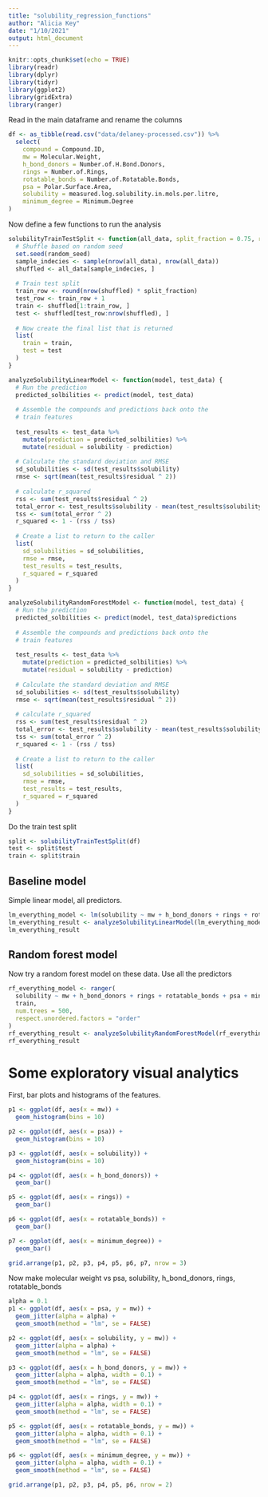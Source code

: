 ```yaml
---
title: "solubility_regression_functions"
author: "Alicia Key"
date: "1/10/2021"
output: html_document
---
```


```r
knitr::opts_chunk$set(echo = TRUE)
library(readr)
library(dplyr)
library(tidyr)
library(ggplot2)
library(gridExtra)
library(ranger)
```

Read in the main dataframe and rename the columns

``` r
df <- as_tibble(read.csv("data/delaney-processed.csv")) %>%
  select(
    compound = Compound.ID, 
    mw = Molecular.Weight, 
    h_bond_donors = Number.of.H.Bond.Donors, 
    rings = Number.of.Rings, 
    rotatable_bonds = Number.of.Rotatable.Bonds, 
    psa = Polar.Surface.Area, 
    solubility = measured.log.solubility.in.mols.per.litre,
    minimum_degree = Minimum.Degree
)
```

Now define a few functions to run the analysis

``` r
solubilityTrainTestSplit <- function(all_data, split_fraction = 0.75, random_seed = 13) {
  # Shuffle based on random seed
  set.seed(random_seed)
  sample_indecies <- sample(nrow(all_data), nrow(all_data))
  shuffled <- all_data[sample_indecies, ]
  
  # Train test split
  train_row <- round(nrow(shuffled) * split_fraction)
  test_row <- train_row + 1
  train <- shuffled[1:train_row, ]
  test <- shuffled[test_row:nrow(shuffled), ]
  
  # Now create the final list that is returned
  list(
    train = train,
    test = test
  )
}

analyzeSolubilityLinearModel <- function(model, test_data) {
  # Run the prediction
  predicted_solbilities <- predict(model, test_data)
  
  # Assemble the compounds and predictions back onto the
  # train features
  
  test_results <- test_data %>%
    mutate(prediction = predicted_solbilities) %>%
    mutate(residual = solubility - prediction)
  
  # Calculate the standard deviation and RMSE
  sd_solubilities <- sd(test_results$solubility)
  rmse <- sqrt(mean(test_results$residual ^ 2))
  
  # calculate r_squared
  rss <- sum(test_results$residual ^ 2)
  total_error <- test_results$solubility - mean(test_results$solubility)
  tss <- sum(total_error ^ 2)
  r_squared <- 1 - (rss / tss)
  
  # Create a list to return to the caller
  list(
    sd_solubilities = sd_solubilities,
    rmse = rmse,
    test_results = test_results,
    r_squared = r_squared
  )
}

analyzeSolubilityRandomForestModel <- function(model, test_data) {
  # Run the prediction
  predicted_solbilities <- predict(model, test_data)$predictions
  
  # Assemble the compounds and predictions back onto the
  # train features
  
  test_results <- test_data %>%
    mutate(prediction = predicted_solbilities) %>%
    mutate(residual = solubility - prediction)
  
  # Calculate the standard deviation and RMSE
  sd_solubilities <- sd(test_results$solubility)
  rmse <- sqrt(mean(test_results$residual ^ 2))
  
  # calculate r_squared
  rss <- sum(test_results$residual ^ 2)
  total_error <- test_results$solubility - mean(test_results$solubility)
  tss <- sum(total_error ^ 2)
  r_squared <- 1 - (rss / tss)
  
  # Create a list to return to the caller
  list(
    sd_solubilities = sd_solubilities,
    rmse = rmse,
    test_results = test_results,
    r_squared = r_squared
  )
}
```

Do the train test split

``` r
split <- solubilityTrainTestSplit(df)
test <- split$test
train <- split$train
```

## Baseline model

Simple linear model, all predictors.

``` r
lm_everything_model <- lm(solubility ~ mw + h_bond_donors + rings + rotatable_bonds + psa + minimum_degree, train)
lm_everything_result <- analyzeSolubilityLinearModel(lm_everything_model, test)
lm_everything_result
```

## Random forest model

Now try a random forest model on these data. Use all the predictors

``` r
rf_everything_model <- ranger(
  solubility ~ mw + h_bond_donors + rings + rotatable_bonds + psa + minimum_degree,
  train,
  num.trees = 500,
  respect.unordered.factors = "order"
)
rf_everything_result <- analyzeSolubilityRandomForestModel(rf_everything_model, test)
rf_everything_result
```

# Some exploratory visual analytics

First, bar plots and histograms of the features.

``` r
p1 <- ggplot(df, aes(x = mw)) +
  geom_histogram(bins = 10)

p2 <- ggplot(df, aes(x = psa)) +
  geom_histogram(bins = 10)

p3 <- ggplot(df, aes(x = solubility)) +
  geom_histogram(bins = 10)

p4 <- ggplot(df, aes(x = h_bond_donors)) +
  geom_bar()

p5 <- ggplot(df, aes(x = rings)) +
  geom_bar()

p6 <- ggplot(df, aes(x = rotatable_bonds)) +
  geom_bar()

p7 <- ggplot(df, aes(x = minimum_degree)) +
  geom_bar()

grid.arrange(p1, p2, p3, p4, p5, p6, p7, nrow = 3)
```

Now make molecular weight vs psa, solubility, h_bond_donors, rings, rotatable_bonds

``` r
alpha = 0.1
p1 <- ggplot(df, aes(x = psa, y = mw)) +
  geom_jitter(alpha = alpha) +
  geom_smooth(method = "lm", se = FALSE)

p2 <- ggplot(df, aes(x = solubility, y = mw)) +
  geom_jitter(alpha = alpha) +
  geom_smooth(method = "lm", se = FALSE)

p3 <- ggplot(df, aes(x = h_bond_donors, y = mw)) +
  geom_jitter(alpha = alpha, width = 0.1) +
  geom_smooth(method = "lm", se = FALSE)

p4 <- ggplot(df, aes(x = rings, y = mw)) +
  geom_jitter(alpha = alpha, width = 0.1) +
  geom_smooth(method = "lm", se = FALSE)

p5 <- ggplot(df, aes(x = rotatable_bonds, y = mw)) +
  geom_jitter(alpha = alpha, width = 0.1) +
  geom_smooth(method = "lm", se = FALSE)

p6 <- ggplot(df, aes(x = minimum_degree, y = mw)) +
  geom_jitter(alpha = alpha, width = 0.1) +
  geom_smooth(method = "lm", se = FALSE)

grid.arrange(p1, p2, p3, p4, p5, p6, nrow = 2)
```